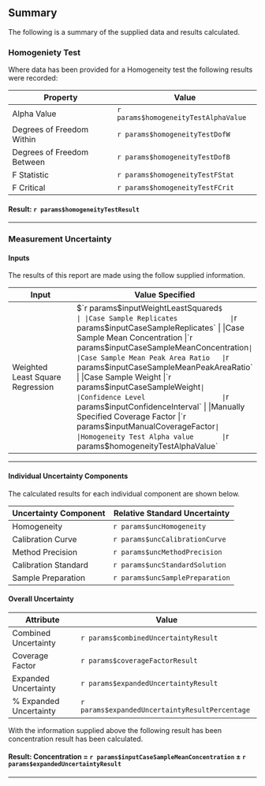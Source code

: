 ## Summary
The following is a summary of the supplied data and results calculated.

### Homogeniety Test
Where data has been provided for a Homogeneity test the following results were recorded:

|Property                   |Value                                |
|---------------------------|-------------------------------------|
|Alpha Value                |`r params$homogeneityTestAlphaValue` |
|Degrees of Freedom Within  |`r params$homogeneityTestDofW`       |
|Degrees of Freedom Between |`r params$homogeneityTestDofB`       |
|F Statistic                |`r params$homogeneityTestFStat`      |
|F Critical                 |`r params$homogeneityTestFCrit`      |

#### **Result: `r params$homogeneityTestResult`**
***

### Measurement Uncertainty

#### Inputs
The results of this report are made using the follow supplied information.

| Input                             | Value Specified                            |
|-----------------------------------|--------------------------------------------|
|Weighted Least Square Regression   |$`r params$inputWeightLeastSquared`$        |
|Case Sample Replicates             |`r params$inputCaseSampleReplicates`        |
|Case Sample Mean Concentration     |`r params$inputCaseSampleMeanConcentration` |
|Case Sample Mean Peak Area Ratio   |`r params$inputCaseSampleMeanPeakAreaRatio` |
|Case Sample Weight                 |`r params$inputCaseSampleWeight`            |
|Confidence Level                   |`r params$inputConfidenceInterval`          |
|Manually Specified Coverage Factor |`r params$inputManualCoverageFactor`        |
|Homogeneity Test Alpha value       |`r params$homogeneityTestAlphaValue`        |

***

#### Individual Uncertainty Components

The calculated results for each individual component are shown below.

| Uncertainty Component | Relative Standard Uncertainty |
|-----------------------|-------------------------------|
|Homogeneity            |`r params$uncHomogeneity`      |
|Calibration Curve      |`r params$uncCalibrationCurve` |
|Method Precision       |`r params$uncMethodPrecision`  |
|Calibration Standard   |`r params$uncStandardSolution` |
|Sample Preparation     |`r params$uncSamplePreparation`|

#### Overall Uncertainty
| Attribute             | Value                                        |
|-----------------------|----------------------------------------------|
|Combined Uncertainty   |`r params$combinedUncertaintyResult`          |
|Coverage Factor        |`r params$coverageFactorResult`               |
|Expanded Uncertainty   |`r params$expandedUncertaintyResult`          |
|% Expanded Uncertainty |`r params$expandedUncertaintyResultPercentage`|

With the information supplied above the following result has been concentration result has been calculated.

#### **Result: Concentration = `r params$inputCaseSampleMeanConcentration` $\pm$ `r params$expandedUncertaintyResult`**
***